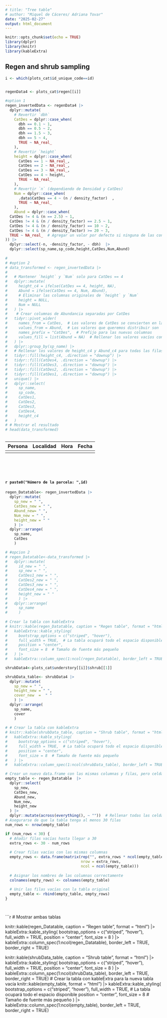 ```yaml
---
# title: "Tree table"
# author: "Miquel de Cáceres/ Adriana Tovar"
date: "2025-02-27"
output: html_document
---
```


```r
knitr::opts_chunk$set(echo = TRUE)
library(dplyr)
library(knitr)
library(kableExtra)
```

## Regen  and shrub sampling

```r

i <- which(plots_cat$id_unique_code==id)

 
regenData4 <- plots_cat$regen[[i]]

#option 1 
regen_invertedData <- regenData4 |>
  dplyr::mutate(
    # Revertir `dbh`
    CatDes = dplyr::case_when(
      dbh == 0.1 ~ 1,
      dbh == 0.5 ~ 2,
      dbh == 1.5 ~ 3,
      dbh == 5 ~ 4,
      TRUE ~ NA_real_
    ),
    # Revertir `height`
    height = dplyr::case_when(
      CatDes == 1 ~ NA_real_,
      CatDes == 2 ~ NA_real_,
      CatDes == 3 ~ NA_real_,
      CatDes == 4 ~ height,
      TRUE ~ NA_real_
    ),
    # Revertir `n` (dependiendo de Densidad y CatDes)
    Num = dplyr::case_when(
      .data$CatDes == 4 ~ (n / density_factor)  ,
      TRUE ~ NA_real_
    ),
    Abund = dplyr::case_when(
  CatDes != 4 & (n == 2.5) ~ 1,
  CatDes != 4 & (n / density_factor) == 2.5 ~ 1,
  CatDes != 4 & (n / density_factor) == 10 ~ 2,
  CatDes != 4 & (n / density_factor) >= 20 ~ 3,
  TRUE ~ NA_real_  # Agregar un valor por defecto si ninguna de las condiciones se cumple
)) |> 
  dplyr::select(-n, -density_factor, - dbh)  |> 
  dplyr::select(sp_name,sp_code,height,CatDes,Num,Abund)
  
#  
# #option 2
# data_transformed <- regen_invertedData |> 
#  
#   # Mantener `height` y `Num` solo para CatDes == 4
#   dplyr::mutate(
#     height_c4 = ifelse(CatDes == 4, height, NA),
#     Abund = ifelse(CatDes == 4, Num, Abund),
#     # Eliminar las columnas originales de `height` y `Num`
#     height = NULL,
#     Num = NULL
#   ) |> 
#    # Crear columnas de Abundancia separadas por CatDes
#   tidyr::pivot_wider(
#     names_from = CatDes,  # Los valores de CatDes se convierten en las nuevas columnas
#     values_from = Abund,  # Los valores que queremos distribuir son 'Abund'
#     names_prefix = "CatDes",  # Prefijo para las nuevas columnas
#     values_fill = list(Abund = NA)  # Rellenar los valores vacíos con NA
#   ) |> 
#   dplyr::group_by(sp_name) |> 
#   # Rellenar los valores de height_c4 y Abund_c4 para todas las filas
#   tidyr::fill(height_c4, .direction = "downup") |> 
#   tidyr::fill(CatDes4, .direction = "downup") |> 
#   tidyr::fill(CatDes3, .direction = "downup") |> 
#   tidyr::fill(CatDes2, .direction = "downup") |>
#   tidyr::fill(CatDes1, .direction = "downup") |>
#   unique() |> 
#   dplyr::select(
#     sp_name,
#     sp_code,
#     CatDes1,
#     CatDes2,
#     CatDes3,
#     CatDes4,
#     height_c4
#   )
# # Mostrar el resultado
# head(data_transformed)



```

| Persona | Localidad | Hora | Fecha |
|---------|-----------|------|-------|
|         |           |      |       |

<br>
<br>
<br>


#### `r paste0("Número de la parcela: ",id)`

```r

regen_Datatable<- regen_invertedData |>
  dplyr::mutate(
    sp_new = " ",
    CatDes_new = " ",
    Abund_new= " ",
    Num_new = " ",
    height_new = " "
    ) |>
  dplyr::arrange(
    sp_name,
    CatDes
    )

# #opcion 2
# regen_Datatable<-data_transformed |> 
#   dplyr::mutate(
#     id_new = " ",
#     sp_new = " ",
#     CatDes1_new = " ",
#     CatDes2_new = " ",
#     CatDes3_new = " ",
#     CatDes4_new = " ",
#     height_new = " "
#     ) |> 
#   dplyr::arrange( 
#     sp_name
#     )
  
# Crear la tabla con kableExtra
# knitr::kable(regen_Datatable, caption = "Regen table", format = "html") |> 
#   kableExtra::kable_styling(
#     bootstrap_options = c("striped", "hover"),
#     full_width = TRUE,  # La tabla ocupará todo el espacio disponible
#     position = "center",
#     font_size = 8  # Tamaño de fuente más pequeño
#   ) |> 
#   kableExtra::column_spec(1:ncol(regen_Datatable), border_left = TRUE, border_right = TRUE)

```



```r

shrubData4<-plots_cat$understory[[i]]$shrub[[1]]

shrubData_table<- shrubData4 |> 
  dplyr::mutate(
    sp_new = " ",
    height_new = " ",
    cover_new  =  " "
    ) |> 
  dplyr::arrange( 
    sp_name,
    cover
    )
  
# # Crear la tabla con kableExtra
# knitr::kable(shrubData_table, caption = "Shrub table", format = "html") |> 
#   kableExtra::kable_styling(
#     bootstrap_options = c("striped", "hover"),
#     full_width = TRUE,  # La tabla ocupará todo el espacio disponible
#     position = "center",
#     font_size = 8  # Tamaño de fuente más pequeño
#   ) |> 
#   kableExtra::column_spec(1:ncol(shrubData_table), border_left = TRUE, border_right = TRUE)


```


```r

# Crear un nuevo data.frame con las mismas columnas y filas, pero celdas vacías
empty_table <- regen_Datatable  |> 
  dplyr::select(
    sp_new,
    CatDes_new,
    Abund_new, 
    Num_new,    
    height_new
  ) |> 
  dplyr::mutate(across(everything(), ~ ""))  # Rellenar todas las celdas con vacío
# Asegurarse de que la tabla tenga al menos 30 filas
num_rows <- nrow(empty_table)

if (num_rows < 30) {
  # Añadir filas vacías hasta llegar a 30
  extra_rows <- 30 - num_rows
  
  # Crear filas vacías con las mismas columnas
  empty_rows <- data.frame(matrix(rep("", extra_rows * ncol(empty_table)), 
                                  nrow = extra_rows, 
                                  ncol = ncol(empty_table)))
  
  # Asignar los nombres de las columnas correctamente
  colnames(empty_rows) <- colnames(empty_table)
  
  # Unir las filas vacías con la tabla original
  empty_table <- rbind(empty_table, empty_rows)
}




```


```r
# Mostrar ambas tablas

knitr::kable(regen_Datatable, caption = "Regen table", format = "html") |> 
  kableExtra::kable_styling(
    bootstrap_options = c("striped", "hover"),
    full_width = TRUE,
    position = "center",
    font_size = 8
  ) |> 
  kableExtra::column_spec(1:ncol(regen_Datatable), border_left = TRUE, border_right = TRUE)

knitr::kable(shrubData_table, caption = "Shrub table", format = "html") |> 
  kableExtra::kable_styling(
    bootstrap_options = c("striped", "hover"),
    full_width = TRUE,
    position = "center",
    font_size = 8
  ) |> 
  kableExtra::column_spec(1:ncol(shrubData_table), border_left = TRUE, border_right = TRUE)
# Crear la tabla con kableExtra para la nueva tabla vacía
knitr::kable(empty_table, format = "html") |> 
  kableExtra::kable_styling(
    bootstrap_options = c("striped", "hover"),
    full_width = TRUE,  # La tabla ocupará todo el espacio disponible
    position = "center",
    font_size = 8  # Tamaño de fuente más pequeño
  ) |> 
  kableExtra::column_spec(1:ncol(empty_table), border_left = TRUE, border_right = TRUE)